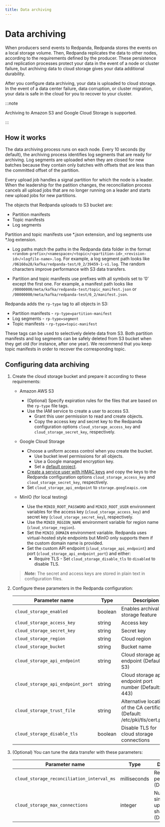 ```yaml
---
title: Data archiving
---
```


# Data archiving

When producers send events to Redpanda, Redpanda stores the events on a local storage volume.
Then, Redpanda replicates the data to other nodes,
according to the requirements defined by the producer.
These persistence and replication processes protect your data in the event of a node or cluster failure,
but archiving data to cloud storage gives your data additional durability.

After you configure data archiving, your data is uploaded to cloud storage.
In the event of a data center failure, data corruption, or cluster migration,
your data is safe in the cloud for you to recover to your cluster.

:::note

Archiving to Amazon S3 and Google Cloud Storage is supported.

:::

## How it works

The data archiving process runs on each node.
Every 10 seconds (by default), the archiving process identifies log segments that are ready for archiving.
Log segments are uploaded when they are closed for new batches
because they contain only batches with offsets that are less than the committed offset of the partition.

Every upload job handles a signal partition for which the node is a leader.
When the leadership for the patition changes,
the reconciliation process cancels all upload jobs that are no longer running on a leader
and starts new upload jobs for new partitions.

The objects that Redpanda uploads to S3 bucket are:

- Partition manifests
- Topic manifests
- Log segments

Partition and topic manifests use *.json extension, and log segments use *.log extension.

- Log paths match the paths in the Redpanda data folder in the format
    `<random-prefix>/<namespace>/<topic>/<partition-id>_<revision-id>/<logfile-name>.log`.
    For example, a log segment path looks like `/06160a28/kafka/redpanda-test/0_2/39459-1-v1.log`.
    The random characters improve performance with S3 data transfers. 

- Partition and topic manifests use prefixes with all symbols set to ‘0’ except the first one.
    For example, a manifest path looks like `/00000000/meta/kafka/redpanda-test/topic_manifest.json` or `/00000000/meta/kafka/redpanda-test/6_2/manifest.json`.

Redpanda adds the `rp-type` tag to all objects in S3:

- Partition manifests - `rp-type=partition-manifest`
- Log segments - `rp-type=segment`
- Topic manifests - `rp-type=topic-manifest`

These tags can be used to selectively delete data from S3.
Both partition manifests and log segments can be safely deleted from S3 bucket when they get old (for instance, after one year).
We recommend that you keep topic manifests in order to recover the corresponding topic.

## Configuring data archiving

1. Create the cloud storage bucket and prepare it according to these requirements:

    - Amazon AWS S3
        - (Optional) Specify expiration rules for the files that are based on the `rp-type` file tags.
        - Use the IAM service to create a user to access S3.
            - Grant this user permission to read and create objects.
            - Copy the access key and secret key to the Redpanda configuration options `cloud_storage_access_key` and `cloud_storage_secret_key`, respectively.

    - Google Cloud Storage
        - Choose a uniform access control when you create the bucket.
            - Use bucket level permissions for all objects.
            - Use a Google managed encryption key.
            - Set a [default project](https://cloud.google.com/storage/docs/migrating#defaultproj).
        - [Create a service user with HMAC keys](https://cloud.google.com/storage/docs/authentication/managing-hmackeys)
            and copy the keys to the Redpanda configuration options `cloud_storage_access_key` and `cloud_storage_secret_key`, respectively. 
        - Set `cloud_storage_api_endpoint` to `storage.googleapis.com`
    - MinIO (for local testing)
        - Use the `MINIO_ROOT_PASSWORD` and `MINIO_ROOT_USER` environment variables for the access key (`cloud_storage_access_key`) and secret key (`cloud_storage_secret_key`), respectively.
        - Use the `MINIO_REGION_NAME` environment variable for region name (`cloud_storage_region`).
        - Set the `MINIO_DOMAIN` environment variable. Redpanda uses virtual-hosted style endpoints but MinIO only supports them if the custom domain name is provided.
        - Set the custom API endpoint (`cloud_storage_api_endpoint`) and port (`cloud_storage_api_endpoint_port`) and either:
          - Require TLS - Set `cloud_storage_disable_tls` to `disabled` to disable TLS.

    > **_Note:_** The secret and access keys are stored in plain text in configuration files.

2. Configure these parameters in the Redpanda configuration:

    | Parameter name                                | Type         | Descripion                                              |
    |-----------------------------------------------|--------------|---------------------------------------------------------|
    | `cloud_storage_enabled`                       | boolean      | Enables archival storage feature                        |
    | `cloud_storage_access_key`                    | string       | Access key                                           |
    | `cloud_storage_secret_key`                    | string       | Secret key                                           |
    | `cloud_storage_region`                        | string       | Cloud region                                              |
    | `cloud_storage_bucket`                        | string       | Bucket name                                              |
    | `cloud_storage_api_endpoint`                  | string       | Cloud storage api endpoint (Default: S3)     |
    | `cloud_storage_api_endpoint_port`             | string       | Cloud storage api endpoint port number (Default: 443)    |
    | `cloud_storage_trust_file`                    | string       | Alternative location of the CA certificate (Default: /etc/pki/tls/cert.pem) |
    | `cloud_storage_disable_tls`                   | boolean      | Disable TLS for cloud storage connections               |

3. (Optional) You can tune the data transfer with these parameters:

    | Parameter name                                | Type         | Descripion                                              |
    |-----------------------------------------------|--------------|---------------------------------------------------------|
    | `cloud_storage_reconciliation_interval_ms`    | milliseconds | Reconciliation period (Default: 10s)                   |
    | `cloud_storage_max_connections`               | integer      | Number of simultaneous uploads per shard (Default: 20) |
    